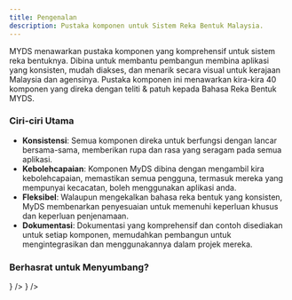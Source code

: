 ```yaml
---
title: Pengenalan
description: Pustaka komponen untuk Sistem Reka Bentuk Malaysia.
---
```



MYDS menawarkan pustaka komponen yang komprehensif untuk sistem reka bentuknya. Dibina untuk membantu pembangun membina aplikasi yang konsisten, mudah diakses, dan menarik secara visual untuk kerajaan Malaysia dan agensinya.
Pustaka komponen ini menawarkan kira-kira 40 komponen yang direka dengan teliti & patuh kepada Bahasa Reka Bentuk MYDS.

### Ciri-ciri Utama

- **Konsistensi**: Semua komponen direka untuk berfungsi dengan lancar bersama-sama, memberikan rupa dan rasa yang seragam pada semua aplikasi.
- **Kebolehcapaian**: Komponen MyDS dibina dengan mengambil kira kebolehcapaian, memastikan semua pengguna, termasuk mereka yang mempunyai kecacatan, boleh menggunakan aplikasi anda.
- **Fleksibel**: Walaupun mengekalkan bahasa reka bentuk yang konsisten, MyDS membenarkan penyesuaian untuk memenuhi keperluan khusus dan keperluan penjenamaan.
- **Dokumentasi**: Dokumentasi yang komprehensif dan contoh disediakan untuk setiap komponen, memudahkan pembangun untuk mengintegrasikan dan menggunakannya dalam projek mereka.

### Berhasrat untuk Menyumbang?

<Cards>
  <Card
    href="https://github.com/govtechmy/myds"
    title="GitHub (@govtechmy/myds)"
    description="Repositori kod. Ikuti untuk kemas kini terkini, isu, dan perbincangan."
    icon={<GitHubIcon />}
  />
  <Card
    href="https://myds-storybook.vercel.app/"
    title="Storybook"
    description="Persekitaran Pembangunan UI. Terokai dan berinteraksi dengan komponen."
    icon={<StorybookIcon />}
  />
</Cards>
